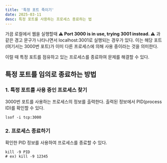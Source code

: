 ```yaml
---
title: '특정 포트 죽이기'
date: 2025-03-11
desc: 특정 포트를 사용하는 프로세스 종료하는 법
---
```


가끔 로컬에서 웹을 실행할때 **⚠️ Port 3000 is in use, trying 3001 instead. ⚠️** 과 같은 경고 문구가 나타나면서 localhost:3001로 실행되는 경우가 있다.
이는 해당 포트(여기서는 3000번 포트)가 이미 다른 프로세스에 의해 사용 중이라는 것을 의미한다.

이럴 때 특정 포트를 점유하고 있는 프로세스를 종료하여 문제를 해결할 수 있다.

## 특정 포트를 임의로 종료하는 방법

### 1. 특정 포트를 사용 중인 프로세스 찾기

3000번 포트를 사용하는 프로세스의 정보를 출력한다. 출력된 정보에서 PID(process ID)를 확인할 수 있다.

```shell
lsof -i tcp:3000
```

### 2. 프로세스 종료하기

확인한 PID 정보를 사용하여 프로세스를 종료할 수 있다.

```shell
kill -9 PID
# ex) kill -9 12345
```

